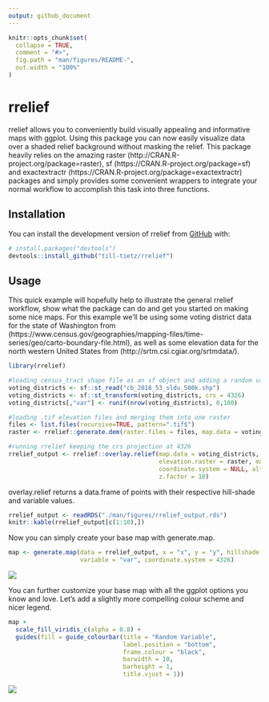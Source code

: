 ```yaml
---
output: github_document
---
```


<!-- README.md is generated from README.Rmd. Please edit that file -->

```r
knitr::opts_chunk$set(
  collapse = TRUE,
  comment = "#>",
  fig.path = "man/figures/README-",
  out.width = "100%"
)
```

# rrelief

<!-- badges: start -->
<!-- badges: end -->

rrelief allows you to conveniently build visually appealing and informative maps with ggplot.
Using this package you can now easily visualize data over a shaded relief background without 
masking the relief.
This package heavily relies on the amazing raster (http://CRAN.R-project.org/package=raster),
sf (https://CRAN.R-project.org/package=sf) and 
exactextractr (https://CRAN.R-project.org/package=exactextractr) packages and simply provides some convenient wrappers to integrate your normal workflow to accomplish this task into three functions.

## Installation

You can install the development version of rrelief from [GitHub](https://github.com/) with:

``` r
# install.packages("devtools")
devtools::install_github("till-tietz/rrelief")
```
## Usage

This quick example will hopefully help to illustrate the general rrelief workflow, show what the package can do 
and get you started on making some nice maps. 
For this example we'll be using some voting district data for the state of Washington from (https://www.census.gov/geographies/mapping-files/time-series/geo/carto-boundary-file.html),
as well as some elevation data for the north western United States from 
(http://srtm.csi.cgiar.org/srtmdata/).


```r
library(rrelief)

#loading census_tract shape file as an sf object and adding a random variable
voting_districts <- sf::st_read("cb_2018_53_sldu_500k.shp")
voting_districts <- sf::st_transform(voting_districts, crs = 4326)
voting_districts[,"var"] <- runif(nrow(voting_districts), 0,100)

#loading .tif elevation files and merging them into one raster 
files <- list.files(recursive=TRUE, pattern=".tif$")
raster <- rrelief::generate.dem(raster.files = files, map.data = voting_districts, aggregate = 3)

#running rrelief keeping the crs projection at 4326
rrelief_output <- rrelief::overlay.relief(map.data = voting_districts, variables = c("var"),
                                          elevation.raster = raster, make.hillshade = TRUE, 
                                          coordinate.system = NULL, altitude = 45, azimuth = 270,
                                          z.factor = 10)

```

overlay.relief returns a data.frame of points with their respective hill-shade and variable values. 

```r
rrelief_output <- readRDS("./man/figures/rrelief_output.rds")
knitr::kable(rrelief_output[c(1:10),])
```

Now you can simply create your base map with generate.map.

```r

map <- generate.map(data = rrelief_output, x = "x", y = "y", hillshade = "value",
                    variable = "var", coordinate.system = 4326)
```

![](man/figures/map_original.png)

You can further customize your base map with all the ggplot options you know and love. 
Let's add a slightly more compelling colour scheme and nicer legend. 

```r

map +
  scale_fill_viridis_c(alpha = 0.8) +
  guides(fill = guide_colourbar(title = "Random Variable",
                                label.position = "bottom",
                                frame.colour = "black",
                                barwidth = 10,
                                barheight = 1,
                                title.vjust = 1))
```

![](man/figures/map.png)



